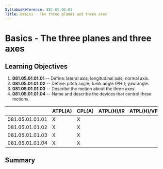 ```yaml
---
SyllabusReference: 081.05.01.01
Title: Basics - The three planes and three axes
---
```


# Basics - The three planes and three axes

## Learning Objectives

1.  **081.05.01.01.01** -- Define: lateral axis; longitudinal axis; normal axis.
2.  **081.05.01.01.02** -- Define: pitch angle; bank angle (PHI); yaw angle.
3.  **081.05.01.01.03** -- Describe the motion about the three axes.
4.  **081.05.01.01.04** -- Name and describe the devices that control these
    motions.

|                 | ATPL(A) | CPL(A) | ATPL(H)/IR | ATPL(H)/VFR | CPL(H) | IR  | CBIR(A) |
| --------------- | ------- | ------ | ---------- | ----------- | ------ | --- | ------- |
| 081.05.01.01.01 | X       | X      |            |             |        |     |         |
| 081.05.01.01.02 | X       | X      |            |             |        |     |         |
| 081.05.01.01.03 | X       | X      |            |             |        |     |         |
| 081.05.01.01.04 | X       | X      |            |             |        |     |         |

## Summary
